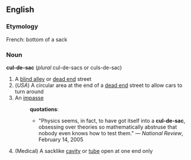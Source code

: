 ==English==
===Etymology===
French: bottom of a sack
===Noun===
'''cul-de-sac''' (''plural'' cul-de-sacs or culs-de-sac)
{{wikipedia}}
#A [[blind alley]] or [[dead end]] street
#(''USA'') A circular area at the end of a [[dead end]] street to allow cars to turn around
#An [[impasse]]
#:'''quotations''':
#:*"Physics seems, in fact, to have got itself into a '''cul-de-sac''', obsessing over theories so mathematically abstruse that nobody even knows how to test them." &mdash; ''National Review'', February 14, 2005
#(Medical) A sacklike [[cavity]] or [[tube]] open at one end only
